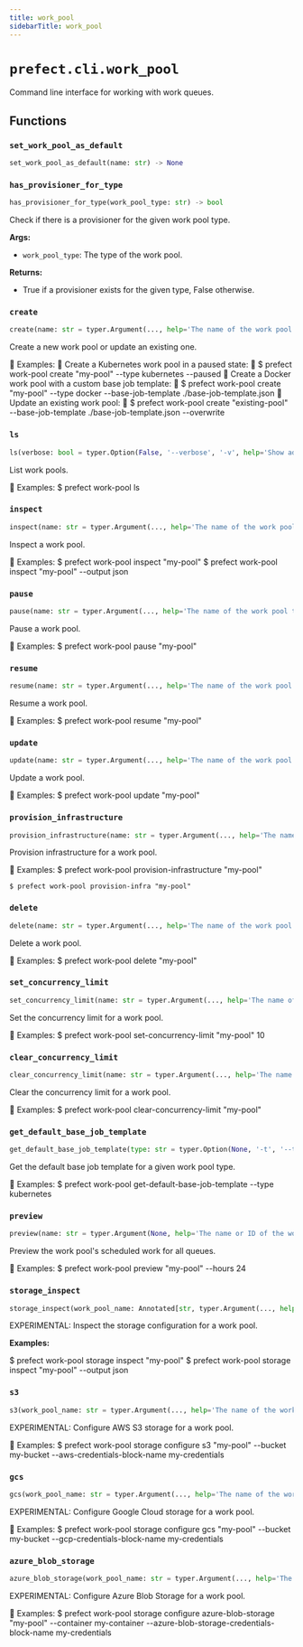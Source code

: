 ```yaml
---
title: work_pool
sidebarTitle: work_pool
---
```


# `prefect.cli.work_pool`



Command line interface for working with work queues.


## Functions

### `set_work_pool_as_default` <sup><a href="https://github.com/PrefectHQ/prefect/blob/main/src/prefect/cli/work_pool.py#L55" target="_blank"><Icon icon="github" style="width: 14px; height: 14px;" /></a></sup>

```python
set_work_pool_as_default(name: str) -> None
```

### `has_provisioner_for_type` <sup><a href="https://github.com/PrefectHQ/prefect/blob/main/src/prefect/cli/work_pool.py#L69" target="_blank"><Icon icon="github" style="width: 14px; height: 14px;" /></a></sup>

```python
has_provisioner_for_type(work_pool_type: str) -> bool
```


Check if there is a provisioner for the given work pool type.

**Args:**
- `work_pool_type`: The type of the work pool.

**Returns:**
- True if a provisioner exists for the given type, False otherwise.


### `create` <sup><a href="https://github.com/PrefectHQ/prefect/blob/main/src/prefect/cli/work_pool.py#L83" target="_blank"><Icon icon="github" style="width: 14px; height: 14px;" /></a></sup>

```python
create(name: str = typer.Argument(..., help='The name of the work pool.'), base_job_template: typer.FileText = typer.Option(None, '--base-job-template', help='The path to a JSON file containing the base job template to use. If unspecified, Prefect will use the default base job template for the given worker type.'), paused: bool = typer.Option(False, '--paused', help='Whether or not to create the work pool in a paused state.'), type: str = typer.Option(None, '-t', '--type', help='The type of work pool to create.'), set_as_default: bool = typer.Option(False, '--set-as-default', help='Whether or not to use the created work pool as the local default for deployment.'), provision_infrastructure: bool = typer.Option(False, '--provision-infrastructure', '--provision-infra', help='Whether or not to provision infrastructure for the work pool if supported for the given work pool type.'), overwrite: bool = typer.Option(False, '--overwrite', help='Whether or not to overwrite an existing work pool with the same name.'))
```


Create a new work pool or update an existing one.


Examples:
    
    Create a Kubernetes work pool in a paused state:
        
        $ prefect work-pool create "my-pool" --type kubernetes --paused
    
    Create a Docker work pool with a custom base job template:
        
        $ prefect work-pool create "my-pool" --type docker --base-job-template ./base-job-template.json
    
    Update an existing work pool:
        
        $ prefect work-pool create "existing-pool" --base-job-template ./base-job-template.json --overwrite


### `ls` <sup><a href="https://github.com/PrefectHQ/prefect/blob/main/src/prefect/cli/work_pool.py#L269" target="_blank"><Icon icon="github" style="width: 14px; height: 14px;" /></a></sup>

```python
ls(verbose: bool = typer.Option(False, '--verbose', '-v', help='Show additional information about work pools.'))
```


List work pools.


Examples:
    $ prefect work-pool ls


### `inspect` <sup><a href="https://github.com/PrefectHQ/prefect/blob/main/src/prefect/cli/work_pool.py#L320" target="_blank"><Icon icon="github" style="width: 14px; height: 14px;" /></a></sup>

```python
inspect(name: str = typer.Argument(..., help='The name of the work pool to inspect.'), output: Optional[str] = typer.Option(None, '--output', '-o', help='Specify an output format. Currently supports: json'))
```


Inspect a work pool.


Examples:
    $ prefect work-pool inspect "my-pool"
    $ prefect work-pool inspect "my-pool" --output json


### `pause` <sup><a href="https://github.com/PrefectHQ/prefect/blob/main/src/prefect/cli/work_pool.py#L357" target="_blank"><Icon icon="github" style="width: 14px; height: 14px;" /></a></sup>

```python
pause(name: str = typer.Argument(..., help='The name of the work pool to pause.'))
```


Pause a work pool.


Examples:
    $ prefect work-pool pause "my-pool"


### `resume` <sup><a href="https://github.com/PrefectHQ/prefect/blob/main/src/prefect/cli/work_pool.py#L383" target="_blank"><Icon icon="github" style="width: 14px; height: 14px;" /></a></sup>

```python
resume(name: str = typer.Argument(..., help='The name of the work pool to resume.'))
```


Resume a work pool.


Examples:
    $ prefect work-pool resume "my-pool"


### `update` <sup><a href="https://github.com/PrefectHQ/prefect/blob/main/src/prefect/cli/work_pool.py#L409" target="_blank"><Icon icon="github" style="width: 14px; height: 14px;" /></a></sup>

```python
update(name: str = typer.Argument(..., help='The name of the work pool to update.'), base_job_template: typer.FileText = typer.Option(None, '--base-job-template', help='The path to a JSON file containing the base job template to use. If unspecified, Prefect will use the default base job template for the given worker type. If None, the base job template will not be modified.'), concurrency_limit: int = typer.Option(None, '--concurrency-limit', help='The concurrency limit for the work pool. If None, the concurrency limit will not be modified.'), description: str = typer.Option(None, '--description', help='The description for the work pool. If None, the description will not be modified.'))
```


Update a work pool.


Examples:
    $ prefect work-pool update "my-pool"


### `provision_infrastructure` <sup><a href="https://github.com/PrefectHQ/prefect/blob/main/src/prefect/cli/work_pool.py#L466" target="_blank"><Icon icon="github" style="width: 14px; height: 14px;" /></a></sup>

```python
provision_infrastructure(name: str = typer.Argument(..., help='The name of the work pool to provision infrastructure for.'))
```


Provision infrastructure for a work pool.


Examples:
    $ prefect work-pool provision-infrastructure "my-pool"

    $ prefect work-pool provision-infra "my-pool"


### `delete` <sup><a href="https://github.com/PrefectHQ/prefect/blob/main/src/prefect/cli/work_pool.py#L526" target="_blank"><Icon icon="github" style="width: 14px; height: 14px;" /></a></sup>

```python
delete(name: str = typer.Argument(..., help='The name of the work pool to delete.'))
```


Delete a work pool.


Examples:
    $ prefect work-pool delete "my-pool"


### `set_concurrency_limit` <sup><a href="https://github.com/PrefectHQ/prefect/blob/main/src/prefect/cli/work_pool.py#L555" target="_blank"><Icon icon="github" style="width: 14px; height: 14px;" /></a></sup>

```python
set_concurrency_limit(name: str = typer.Argument(..., help='The name of the work pool to update.'), concurrency_limit: int = typer.Argument(..., help='The new concurrency limit for the work pool.'))
```


Set the concurrency limit for a work pool.


Examples:
    $ prefect work-pool set-concurrency-limit "my-pool" 10


### `clear_concurrency_limit` <sup><a href="https://github.com/PrefectHQ/prefect/blob/main/src/prefect/cli/work_pool.py#L586" target="_blank"><Icon icon="github" style="width: 14px; height: 14px;" /></a></sup>

```python
clear_concurrency_limit(name: str = typer.Argument(..., help='The name of the work pool to update.'))
```


Clear the concurrency limit for a work pool.


Examples:
    $ prefect work-pool clear-concurrency-limit "my-pool"


### `get_default_base_job_template` <sup><a href="https://github.com/PrefectHQ/prefect/blob/main/src/prefect/cli/work_pool.py#L612" target="_blank"><Icon icon="github" style="width: 14px; height: 14px;" /></a></sup>

```python
get_default_base_job_template(type: str = typer.Option(None, '-t', '--type', help='The type of work pool for which to get the default base job template.'), file: str = typer.Option(None, '-f', '--file', help='If set, write the output to a file.'))
```


Get the default base job template for a given work pool type.


Examples:
    $ prefect work-pool get-default-base-job-template --type kubernetes


### `preview` <sup><a href="https://github.com/PrefectHQ/prefect/blob/main/src/prefect/cli/work_pool.py#L648" target="_blank"><Icon icon="github" style="width: 14px; height: 14px;" /></a></sup>

```python
preview(name: str = typer.Argument(None, help='The name or ID of the work pool to preview'), hours: int = typer.Option(None, '-h', '--hours', help='The number of hours to look ahead; defaults to 1 hour'))
```


Preview the work pool's scheduled work for all queues.


Examples:
    $ prefect work-pool preview "my-pool" --hours 24


### `storage_inspect` <sup><a href="https://github.com/PrefectHQ/prefect/blob/main/src/prefect/cli/work_pool.py#L745" target="_blank"><Icon icon="github" style="width: 14px; height: 14px;" /></a></sup>

```python
storage_inspect(work_pool_name: Annotated[str, typer.Argument(..., help='The name of the work pool to display storage configuration for.')], output: Optional[str] = typer.Option(None, '--output', '-o', help='Specify an output format. Currently supports: json'))
```


EXPERIMENTAL: Inspect the storage configuration for a work pool.

**Examples:**

$ prefect work-pool storage inspect "my-pool"
$ prefect work-pool storage inspect "my-pool" --output json


### `s3` <sup><a href="https://github.com/PrefectHQ/prefect/blob/main/src/prefect/cli/work_pool.py#L884" target="_blank"><Icon icon="github" style="width: 14px; height: 14px;" /></a></sup>

```python
s3(work_pool_name: str = typer.Argument(..., help='The name of the work pool to configure storage for.', show_default=False), bucket: str = typer.Option(..., '--bucket', help='The name of the S3 bucket to use.', show_default=False, prompt='Enter the name of the S3 bucket to use'), credentials_block_name: str = typer.Option(..., '--aws-credentials-block-name', help='The name of the AWS credentials block to use.', show_default=False, prompt='Enter the name of the AWS credentials block to use'))
```


EXPERIMENTAL: Configure AWS S3 storage for a work pool.


Examples:
    $ prefect work-pool storage configure s3 "my-pool" --bucket my-bucket --aws-credentials-block-name my-credentials


### `gcs` <sup><a href="https://github.com/PrefectHQ/prefect/blob/main/src/prefect/cli/work_pool.py#L970" target="_blank"><Icon icon="github" style="width: 14px; height: 14px;" /></a></sup>

```python
gcs(work_pool_name: str = typer.Argument(..., help='The name of the work pool to configure storage for.', show_default=False), bucket: str = typer.Option(..., '--bucket', help='The name of the Google Cloud Storage bucket to use.', show_default=False, prompt='Enter the name of the Google Cloud Storage bucket to use'), credentials_block_name: str = typer.Option(..., '--gcp-credentials-block-name', help='The name of the Google Cloud credentials block to use.', show_default=False, prompt='Enter the name of the Google Cloud credentials block to use'))
```


EXPERIMENTAL: Configure Google Cloud storage for a work pool.


Examples:
    $ prefect work-pool storage configure gcs "my-pool" --bucket my-bucket --gcp-credentials-block-name my-credentials


### `azure_blob_storage` <sup><a href="https://github.com/PrefectHQ/prefect/blob/main/src/prefect/cli/work_pool.py#L1055" target="_blank"><Icon icon="github" style="width: 14px; height: 14px;" /></a></sup>

```python
azure_blob_storage(work_pool_name: str = typer.Argument(..., help='The name of the work pool to configure storage for.', show_default=False), container: str = typer.Option(..., '--container', help='The name of the Azure Blob Storage container to use.', show_default=False, prompt='Enter the name of the Azure Blob Storage container to use'), credentials_block_name: str = typer.Option(..., '--azure-blob-storage-credentials-block-name', help='The name of the Azure Blob Storage credentials block to use.', show_default=False, prompt='Enter the name of the Azure Blob Storage credentials block to use'))
```


EXPERIMENTAL: Configure Azure Blob Storage for a work pool.


Examples:
    $ prefect work-pool storage configure azure-blob-storage "my-pool" --container my-container --azure-blob-storage-credentials-block-name my-credentials

